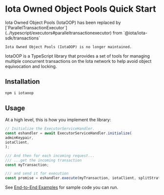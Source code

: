 # Iota Owned Object Pools Quick Start


<Callout type="warning">
	Iota Owned Object Pools (IotaOOP) has been replaced by
	[`ParallelTransactionExecutor`](../typescript/executors#paralleltransactionexecutor) from
	`@iota/iota-sdk/transactions`

    Iota Owned Object Pools (IotaOOP) is no longer maintained.

</Callout>

IotaOOP is a TypeScript library that provides a set of tools for managing multiple concurrent
transactions on the Iota network to help avoid object equivocation and locking.

## Installation

```sh npm2yarn
npm i iotaoop
```

## Usage

At a high level, this is how you implement the library:

```ts
// Initialize the ExecutorServiceHandler.
const eshandler = await ExecutorServiceHandler.initialize(
adminKeypair,
iotaClient,
);

/// And then for each incoming request...
/// ...get the incoming transaction
const myTransaction;

/// and send it for execution
const promise = eshandler.execute(myTransaction, iotaClient, splitStrategy);
```

See [End-to-End Examples](/typescript/owned-object-pool/examples) for sample code you can run.

